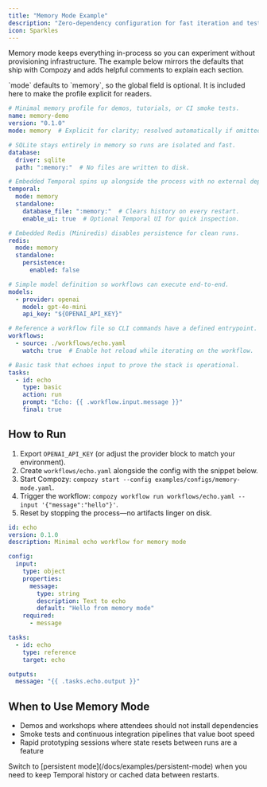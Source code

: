 ```yaml
---
title: "Memory Mode Example"
description: "Zero-dependency configuration for fast iteration and testing."
icon: Sparkles
---
```


Memory mode keeps everything in-process so you can experiment without provisioning infrastructure. The example below mirrors the defaults that ship with Compozy and adds helpful comments to explain each section.

<Callout type="info">
`mode` defaults to `memory`, so the global field is optional. It is included here to make the profile explicit for readers.
</Callout>

```yaml title="examples/configs/memory-mode.yaml"
# Minimal memory profile for demos, tutorials, or CI smoke tests.
name: memory-demo
version: "0.1.0"
mode: memory  # Explicit for clarity; resolved automatically if omitted.

# SQLite stays entirely in memory so runs are isolated and fast.
database:
  driver: sqlite
  path: ":memory:"  # No files are written to disk.

# Embedded Temporal spins up alongside the process with no external deps.
temporal:
  mode: memory
  standalone:
    database_file: ":memory:"  # Clears history on every restart.
    enable_ui: true  # Optional Temporal UI for quick inspection.

# Embedded Redis (Miniredis) disables persistence for clean runs.
redis:
  mode: memory
  standalone:
    persistence:
      enabled: false

# Simple model definition so workflows can execute end-to-end.
models:
  - provider: openai
    model: gpt-4o-mini
    api_key: "${OPENAI_API_KEY}"

# Reference a workflow file so CLI commands have a defined entrypoint.
workflows:
  - source: ./workflows/echo.yaml
    watch: true  # Enable hot reload while iterating on the workflow.

# Basic task that echoes input to prove the stack is operational.
tasks:
  - id: echo
    type: basic
    action: run
    prompt: "Echo: {{ .workflow.input.message }}"
    final: true
```

## How to Run

1. Export `OPENAI_API_KEY` (or adjust the provider block to match your environment).
2. Create `workflows/echo.yaml` alongside the config with the snippet below.
3. Start Compozy: `compozy start --config examples/configs/memory-mode.yaml`.
4. Trigger the workflow: `compozy workflow run workflows/echo.yaml --input '{"message":"hello"}'`.
5. Reset by stopping the process—no artifacts linger on disk.

```yaml title="workflows/echo.yaml"
id: echo
version: 0.1.0
description: Minimal echo workflow for memory mode

config:
  input:
    type: object
    properties:
      message:
        type: string
        description: Text to echo
        default: "Hello from memory mode"
    required:
      - message

tasks:
  - id: echo
    type: reference
    target: echo

outputs:
  message: "{{ .tasks.echo.output }}"
```

## When to Use Memory Mode

- Demos and workshops where attendees should not install dependencies
- Smoke tests and continuous integration pipelines that value boot speed
- Rapid prototyping sessions where state resets between runs are a feature

<Callout type="tip">
Switch to [persistent mode](/docs/examples/persistent-mode) when you need to keep Temporal history or cached data between restarts.
</Callout>
